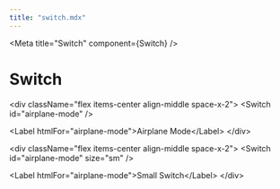 ```yaml
---
title: "switch.mdx"
---
```




&lt;Meta title="Switch" component={Switch} /&gt;

# Switch

&lt;div className="flex items-center align-middle space-x-2"&gt;
  &lt;Switch id="airplane-mode" /&gt;

  &lt;Label htmlFor="airplane-mode"&gt;Airplane Mode&lt;/Label&gt;
&lt;/div&gt;

&lt;div className="flex items-center align-middle space-x-2"&gt;
  &lt;Switch id="airplane-mode" size="sm" /&gt;

  &lt;Label htmlFor="airplane-mode"&gt;Small Switch&lt;/Label&gt;
&lt;/div&gt;
